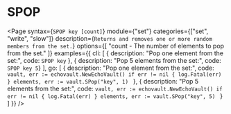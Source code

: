 # SPOP

<Page 
  syntax={`SPOP key [count]`}
  module={"set"}
  categories={["set", "write", "slow"]}
  description={`Returns and removes one or more random members from the set.`}
  options={[
    "count - The number of elements to pop from the set."
  ]}
  examples={{
    cli: [
      { description: "Pop one element from the set:", code: `SPOP key` },
      { description: "Pop 5 elements from the set:", code: `SPOP key 5`}
    ],
    go: [
      {
        description: "Pop one element from the set:",
        code: `vault, err := echovault.NewEchoVault()
if err != nil {
  log.Fatal(err)
}
elements, err := vault.SPop("key", 1)
`
      },
      {
        description: "Pop 5 elements from the set:",
        code: `vault, err := echovault.NewEchoVault()
if err != nil {
  log.Fatal(err)
}
elements, err := vault.SPop("key", 5)
`
      }
    ]
  }}
/>
